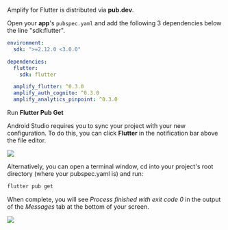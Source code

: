 Amplify for Flutter is distributed via **pub.dev**.

Open your **app**'s `pubspec.yaml` and add the following 3 dependencies below the line "sdk:flutter". 

```yaml
environment:
  sdk: ">=2.12.0 <3.0.0"

dependencies:
  flutter:
    sdk: flutter

  amplify_flutter: ^0.3.0
  amplify_auth_cognito: ^0.3.0
  amplify_analytics_pinpoint: ^0.3.0
```

Run **Flutter Pub Get**

Android Studio requires you to sync your project with your new configuration. To do this, you can click **Flutter** in the notification bar above the file editor.  

![](/images/lib/getting-started/flutter/set-up-android-studio-pub-get.png)

Alternatively, you can open a terminal window, cd into your project's root directory (where your pubspec.yaml is) and run: 

```bash
flutter pub get 
```

When complete, you will see *Process finished with exit code 0* in the output of the *Messages* tab at the bottom of your screen.

![](/images/lib/getting-started/flutter/set-up-android-studio-configure-successful.png)
